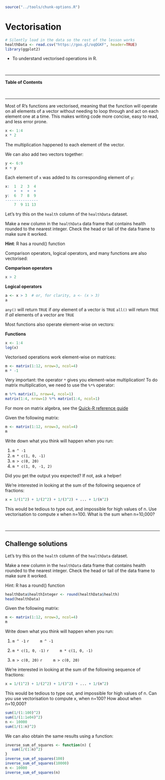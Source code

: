 
```r
source("../tools/chunk-options.R")
```

# Vectorisation

```r
# Silently load in the data so the rest of the lesson works
healthData <- read.csv("https://goo.gl/oqQGKF", header=TRUE)
library(ggplot2)
```

<!--sec data-title="Learning Objective" data-id="obj" data-show=true data-collapse=false ces-->

* To understand vectorised operations in R.

<!--endsec-->

<br>

---

**Table of Contents**

<!-- toc -->

<br>

---

Most of R's functions are vectorised, meaning that the function will
operate on all elements of a vector without needing to loop through
and act on each element one at a time. This makes writing code more
concise, easy to read, and less error prone.


```r
x <- 1:4
x * 2
```

The multiplication happened to each element of the vector.

We can also add two vectors together:

```r
y <- 6:9
x + y
```

Each element of `x` was added to its corresponding element of `y`:

```r
x:  1  2  3  4
    +  +  +  +
y:  6  7  8  9
---------------
    7  9 11 13
```


<!--sec data-title="Challenge 1" data-id="ch1" data-show=true data-collapse=false ces-->

Let's try this on the `health` column of the `healthData` dataset.

Make a new column in the `healthData` data frame that contains health rounded to the nearest integer. Check the head or tail of the data frame to make sure it worked.

**Hint**: R has a round() function

<!--endsec-->

Comparison operators, logical operators, and many functions are also
vectorised:


**Comparison operators**

```r
x > 2
```

**Logical operators** 
```r
a <- x > 3  # or, for clarity, a <- (x > 3)
a
```

<!--sec data-title="Tip: Some useful functions forlogical vectors" data-id="tip1" data-show=true data-collapse=true ces-->

`any()` will return `TRUE` if *any* element of a vector is `TRUE` `all()` will return `TRUE` if *all* elements of a vector are `TRUE`

<!--endsec-->

Most functions also operate element-wise on vectors:

**Functions**
```r
x <- 1:4
log(x)
```

Vectorised operations work element-wise on matrices:

```r
m <- matrix(1:12, nrow=3, ncol=4)
m * -1  
```
 
<!--sec data-title="Tip: Element-wise vs. matrix multiplication" data-id="tip2" data-show=true data-collapse=true ces-->

Very important: the operator `*` gives you element-wise multiplication!
To do matrix multiplication, we need to use the `%*%` operator:
 
```r
m %*% matrix(1, nrow=4, ncol=1)
matrix(1:4, nrow=1) %*% matrix(1:4, ncol=1)
```

For more on matrix algebra, see the [Quick-R reference guide](http://www.statmethods.net/advstats/matrix.html)

<!--endsec-->

<!--sec data-title="Challenge 2" data-id="ch2" data-show=true data-collapse=false ces-->

Given the following matrix:

```r
m <- matrix(1:12, nrow=3, ncol=4)
m
```

Write down what you think will happen when you run:

1. `m ^ -1`
2. `m * c(1, 0, -1)`
3. `m > c(0, 20)`
4. `m * c(1, 0, -1, 2)`

Did you get the output you expected? If not, ask a helper!

<!--endsec-->

<!--sec data-title="Challenge 3" data-id="ch3" data-show=true data-collapse=false ces-->

We're interested in looking at the sum of the following sequence of fractions:

```r
x = 1/(1^2) + 1/(2^2) + 1/(3^2) + ... + 1/(n^2)
```

This would be tedious to type out, and impossible for high values of
n.  Use vectorisation to compute x when n=100. What is the sum when n=10,000?

<!--endsec-->

<br>

---

## Challenge solutions

<!--sec data-title="Solution to Challenge 1" data-id="ch1sol" data-show=true data-collapse=true ces-->

Let's try this on the `health` column of the `healthData` dataset.

Make a new column in the `healthData` data frame that contains health rounded to the nearest integer. Check the head or tail of the data frame to make sure it worked.

Hint: R has a round() function

```r
healthData$healthInteger <- round(healthData$health)
head(healthData)
```

<!--endsec-->

<!--sec data-title="Solution to Challenge 2" data-id="ch2sol" data-show=true data-collapse=true ces-->

Given the following matrix:

```r
m <- matrix(1:12, nrow=3, ncol=4)
m
```

Write down what you think will happen when you run:

1. `m ^ -1`
    ```r
    m ^ -1
    ```

2. `m * c(1, 0, -1)`
    ```r
    m * c(1, 0, -1)
    ```

3. `m > c(0, 20)`
    ```r
    m > c(0, 20)
    ```

<!--endsec-->

<!--sec data-title="Solution to Challenge 3" data-id="ch3sol" data-show=true data-collapse=true ces-->

We're interested in looking at the sum of the following sequence of fractions:

```r
x = 1/(1^2) + 1/(2^2) + 1/(3^2) + ... + 1/(n^2)
```

This would be tedious to type out, and impossible for high values of n. Can you use vectorisation to compute x, when n=100? How about when n=10,000?

```r
sum(1/(1:100)^2)
sum(1/(1:1e04)^2)
n <- 10000
sum(1/(1:n)^2)
```

We can also obtain the same results using a function:
```r
inverse_sum_of_squares <- function(n) {
   sum(1/(1:n)^2)
}
inverse_sum_of_squares(100)
inverse_sum_of_squares(10000)
n <- 10000
inverse_sum_of_squares(n)
```

<!--endsec-->
